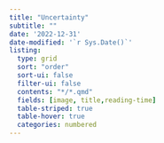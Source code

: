 ```yaml
---
title: "Uncertainty"
subtitle: ""
date: '2022-12-31'
date-modified: '`r Sys.Date()`'
listing:
  type: grid
  sort: "order"
  sort-ui: false
  filter-ui: false
  contents: "*/*.qmd"
  fields: [image, title,reading-time]
  table-striped: true
  table-hover: true
  categories: numbered
---
```


